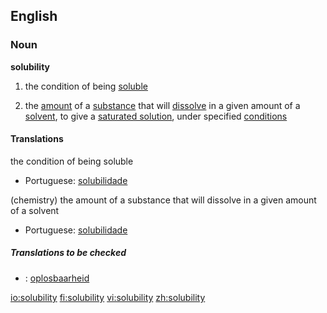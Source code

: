 ==English==

===Noun===
'''solubility'''

# the condition of being [[soluble]]
#{{chemistry}} the [[amount]] of a [[substance]] that will [[dissolve]] in a given amount of a [[solvent]], to give a [[saturated solution]], under specified [[condition]]s

====Translations====
;the condition of being soluble
{{top}}
{{mid}}
*Portuguese: [[solubilidade]] {{f}}
{{bottom}}

;(chemistry) the amount of a substance that will dissolve in a given amount of a solvent
{{top}}
{{mid}}
*Portuguese: [[solubilidade]] {{f}}
{{bottom}}

=====Translations to be checked=====
{{checktrans}}
*{{ttbc|Dutch}}: [[oplosbaarheid]] {{f}}

[[io:solubility]]
[[fi:solubility]]
[[vi:solubility]]
[[zh:solubility]]